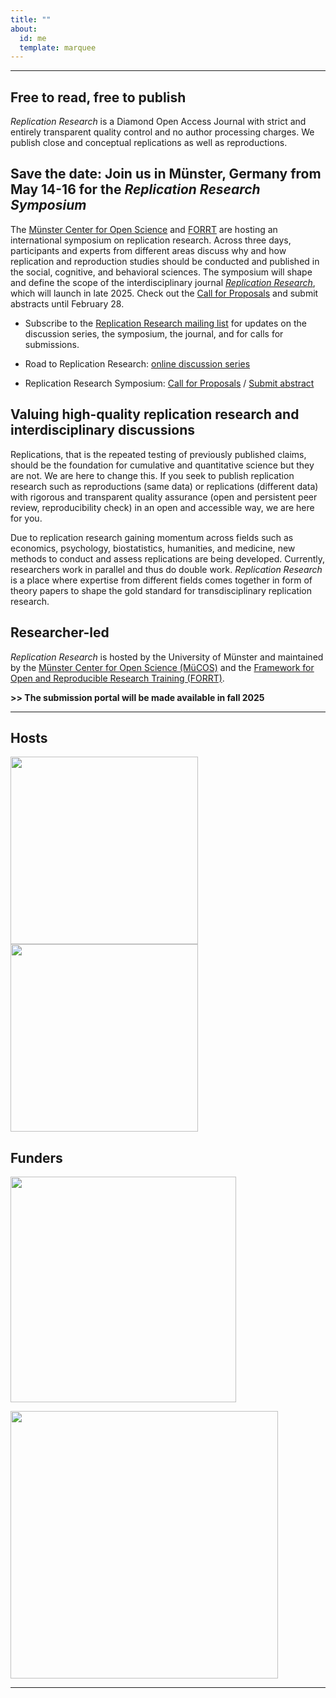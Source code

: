 ```yaml
---
title: ""
about:
  id: me
  template: marquee
---
```


------------------------------------------------------------------------

## Free to read, free to publish

*Replication Research* is a Diamond Open Access Journal with strict and entirely transparent quality control and no author processing charges. We publish close and conceptual replications as well as reproductions.

## **Save the date: Join us in Münster, Germany from May 14-16 for the *Replication Research Symposium***

::: callout-tip
The [Münster Center for Open Science](https://www.uni-muenster.de/MueCOS/en/index.html) and [FORRT](https://forrt.org/) are hosting an international symposium on replication research. Across three days, participants and experts from different areas discuss why and how replication and reproduction studies should be conducted and published in the social, cognitive, and behavioral sciences. The symposium will shape and define the scope of the interdisciplinary journal [*Replication Research*](https://lukasroeseler.github.io/replicationresearch_mockup/), which will launch in late 2025. Check out the [Call for Proposals](https://indico.uni-muenster.de/event/3176/abstracts/#submit-abstract) and submit abstracts until February 28.

-   Subscribe to the [Replication Research mailing list](https://listserv.uni-muenster.de/mailman/listinfo/replication-research) for updates on the discussion series, the symposium, the journal, and for calls for submissions.

-   Road to Replication Research: [online discussion series](https://lukasroeseler.github.io/replicationresearch_mockup/img/R2_road.png)

-   Replication Research Symposium: [Call for Proposals](https://lukasroeseler.github.io/replicationresearch_mockup/img/R2_cfp.png) / [Submit abstract](https://indico.uni-muenster.de/event/3176/abstracts/#submit-abstract)
:::

## Valuing high-quality replication research and interdisciplinary discussions

Replications, that is the repeated testing of previously published claims, should be the foundation for cumulative and quantitative science but they are not. We are here to change this. If you seek to publish replication research such as reproductions (same data) or replications (different data) with rigorous and transparent quality assurance (open and persistent peer review, reproducibility check) in an open and accessible way, we are here for you.

Due to replication research gaining momentum across fields such as economics, psychology, biostatistics, humanities, and medicine, new methods to conduct and assess replications are being developed. Currently, researchers work in parallel and thus do double work. *Replication Research* is a place where expertise from different fields comes together in form of theory papers to shape the gold standard for transdisciplinary replication research.

## Researcher-led

*Replication Research* is hosted by the University of Münster and maintained by the [Münster Center for Open Science (MüCOS)](https://www.uni-muenster.de/MueCOS/en/index.html) and the [Framework for Open and Reproducible Research Training (FORRT)](https://forrt.org).

::: {.callout-note icon="false"}
**\>\> The submission portal will be made available in fall 2025**
:::

------------------------------------------------------------------------

## Hosts

![](img/mücos_logo.jpg){width="300"} ![](img/forrt_logo.png){width="300"}

## Funders

![](img/unimünster_logo.jpg){width="361"}

![](img/cropped-Logo_Blog_neu.png){width="428"}

------------------------------------------------------------------------
